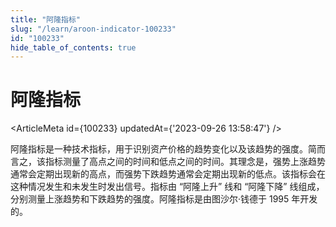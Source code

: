 ```yaml
---
title: "阿隆指标"
slug: "/learn/aroon-indicator-100233"
id: "100233"
hide_table_of_contents: true
---
```



# 阿隆指标

<ArticleMeta id={100233} updatedAt={'2023-09-26 13:58:47'} />
<div className='border-solid border-b border-t-0 my-4 border-[var(--ifm-color-gray-300)]' />

阿隆指标是一种技术指标，用于识别资产价格的趋势变化以及该趋势的强度。简而言之，该指标测量了高点之间的时间和低点之间的时间。其理念是，强势上涨趋势通常会定期出现新的高点，而强势下跌趋势通常会定期出现新的低点。该指标会在这种情况发生和未发生时发出信号。指标由 “阿隆上升” 线和 “阿隆下降” 线组成，分别测量上涨趋势和下跌趋势的强度。阿隆指标是由图沙尔·钱德于 1995 年开发的。
